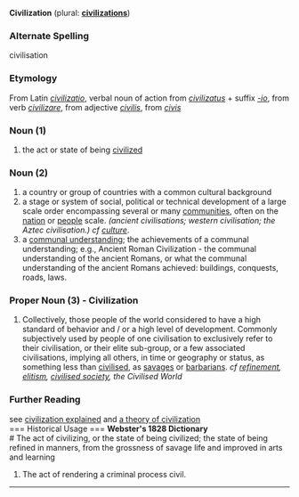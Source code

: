 '''Civilization''' (plural: '''[[civilizations]]''')
===Alternate Spelling===
civilisation
===Etymology===
From Latin ''[[civilizatio]]'', verbal noun of action from ''[[civilizatus]]'' + suffix ''[[-io]]'', from verb ''[[civilizare]]'', from adjective ''[[civilis]]'', from ''[[civis]]''
===Noun (1)===
# the act or state of being [[civilized]]
===Noun (2)===
# a country or group of countries with a common cultural background
# a stage or system of social, political or technical development of a large scale order encompassing several or many [[community|communities]], often on the [[nation]] or [[people]] scale. <i>(ancient civilisations; western civilisation; the Aztec civilisation.) cf [[culture]]</i>.
# a [[communal understanding]]; the achievements of a communal understanding; e.g., Ancient Roman Civilization - the communal understanding of the ancient Romans, or what the communal understanding  of the ancient Romans achieved: buildings, conquests, roads, laws.  
===Proper Noun (3) - Civilization===
# Collectively, those people of the world considered to have a high standard of behavior and / or a high level of development. Commonly subjectively used by people of one civilisation to exclusively refer to their civilisation, or their elite sub-group, or a few associated civilisations, implying all others, in time or geography or status, as something less than [[civilise|civilised]], as [[savage|savages]] or [[barbarian|barbarians]]. <i>cf [[refinement]], [[elitism]], [[civilised society]], the Civilised World</i>

=== Further Reading ===
see [http://www.ourcivilisation.com/define.htm civilization explained]
and [http://www.ourcivilisation.com/theory.htm a theory of civilization]<br>
=== Historical Usage ===
<b>Webster's 1828 Dictionary</b><br>
# The act of civilizing, or the state of being civilized; the state of being refined in manners, from the grossness of savage life and improved in arts and learning
# The act of rendering a criminal process civil.
----